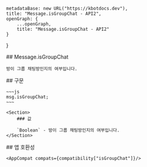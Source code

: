 
    metadataBase: new URL("https://kbotdocs.dev"),
    title: "Message.isGroupChat - API2",
    openGraph: {
        ...openGraph,
        title: "Message.isGroupChat - API2"
    }
}

<Section>
    ## Message.isGroupChat

    방이 그룹 채팅방인지의 여부입니다.
</Section>
<Section>
    ## 구문

    ~~~js
    msg.isGroupChat;
    ~~~

    <Section>
        ### 값

        `Boolean` - 방이 그룹 채팅방인지의 여부입니다.
    </Section>
</Section>
<Section>
    ## 앱 호환성

    <AppCompat compats={compatibility["isGroupChat"]}/>
</Section>